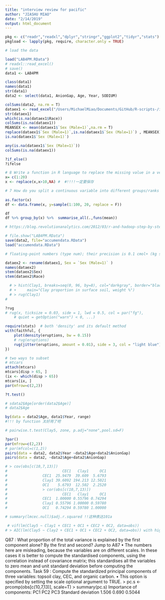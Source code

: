 ```yaml
---
title: "interview review for pacific"
author: "JIASHU MIAO"
date: "2/14/2019"
output: html_document
---
```

```r

pkg <- c("readr","readxl","dplyr","stringr","ggplot2","tidyr","stats")
pkgload <- lapply(pkg, require, character.only = TRUE)
```
```r
# load the data

load("LAB4PM.RData")
# readxl::read_excel()
# save()
data1 <- LAB4PM

class(data1)
names(data1)
str(data1)
data2 <- select(data1, AnionGap, Age, Year, SODIUM)

colSums(data2, na.rm = T)
dataex1 <- read_excel("/Users/MichaelMiao/Documents/GitHub/R-scripts-/interview/Acumen_Data_Analysis_Exercise.xlsx", sheet = "Data")
str(dataex1)
which(is.na(dataex1$Race))
colSums(is.na(dataex1))
MEANSEX <- mean(dataex1$`Sex (Male=1)`,na.rm = T)
replace(dataex1$`Sex (Male=1)`,is.na(dataex1$`Sex (Male=1)`) , MEANSEX)
is.na(dataex1$`Sex (Male=1)`)

any(is.na(dataex1$`Sex (Male=1)`))
colSums(is.na(dataex1))

?if_else()
?ifelse


```
```r
# 8 Write a function in R language to replace the missing value in a vector with the mean of that vector.
x= c(1:20)
x <- replace(x,x>10,NA) #  #!!!!一定要保存
```

```r
# 7 How do you split a continuous variable into different groups/ranks in R?
   
as.factor(x)
df <- data.frame(x, y=sample(1:100, 20, replace = F)) 

df
df %>% group_by(x) %>%  summarise_all(.,funs(mean)) 
```
```r
# https://blog.revolutionanalytics.com/2012/03/r-and-hadoop-step-by-step-tutorials.html
```

```r
# file.show("LAB4PM.RData")
save(data2, file="accumendata.RData")
load("accumendata.RData")

# floating-point numbers (type num); their precision is 0.1 cmol+ (kg soil)-1 .

```

```r
dataex2 <- rename(dataex1, Sex = `Sex (Male=1)` )
names(dataex2)
stem(dataex2$Sex)
stem(dataex2$Race)
```

```r

  # > hist(Clay1, breaks=seq(0, 96, by=8), col="darkgray", border="black",
  # +     main="Clay proportion in surface soil, weight %")
  # > rug(Clay1)
# 
```

```r

?rug
# rug(x, ticksize = 0.03, side = 1, lwd = 0.5, col = par("fg"),
    # quiet = getOption("warn") < 0, ...)
```
```r
require(stats)  # both 'density' and its default method
with(faithful, {
    plot(density(eruptions, bw = 0.15))
    # rug(eruptions)
    rug(jitter(eruptions, amount = 0.01), side = 3, col = "light blue")
})

```

```r
# two ways to subset
# mtcars
attach(mtcars)
mtcars[disp > 65, ]
(ix <- which(disp > 65))
mtcars[ix, ]
par(mfrow=c(2,2))
```
```r
?t.test()
```


```r
# sdata2$Age[order(data2$Age)]
# data2$Age
```
```r
by(data = data2$Age, data1$Year, range)
#!!! by function 太好用了吧

```
```r
# pairwise.t.test(Clay5, zone, p.adj="none",pool.sd=F)
```

```r
?par()
par(mfrow=c(2,2))
# par(mfcol=c(1,2))
pairs(data = data2, data2$Year ~data2$Age+data2$AnionGap)
pairs(data = data2, ~data2$Age+data2$AnionGap)

```
```r
# > cov(obs[c(10,7,13)])
#                         CEC1   Clay1     OC1
#                CEC1  25.9479  39.609  5.6793
#                Clay1 39.6092 194.213 12.5021
#                OC1    5.6793  12.502  2.2520
#                > cor(obs[c(10,7,13)])
#                         CEC1   Clay1     OC1
#                CEC1  1.00000 0.55796 0.74294
#                Clay1 0.55796 1.00000 0.59780
#                OC1   0.74294 0.59780 1.00000
```
```r
# summary(lmcec.null)$adj.r.squared !!这种表达101a

```

```r
 # vif(lm(Clay5 ~ Clay1 + CEC1 + OC1 + CEC2 + OC2, data=obs))
# > AIC(lm(Clay5 ~ Clay2 + CEC1 + OC1 + CEC2 + OC2, data=obs)) with higher aic好 reduced odel

```
Q87 : What proportion of the total variance is explained by the first component alone? By the first and second? Jump to A87 •
The numbers here are misleading, because the variables are on different scales. In these cases it is better to compute the standardised components, using the correlation instead of covariance matrix; this standardises all the variables to zero mean and unit standard deviation before computing the components.
Task 59 : Compute the standardized principal components of three variables: topsoil clay, CEC, and organic carbon. •
This option is specified by setting the scale optional argument to TRUE. > pc.s <- prcomp(obs[c(10,7,13)], scale=T)
  > summary(pc.s)
  Importance of components:
                           PC1   PC2    PC3
  Standard deviation     1.506 0.690 0.5044



```r

```

















